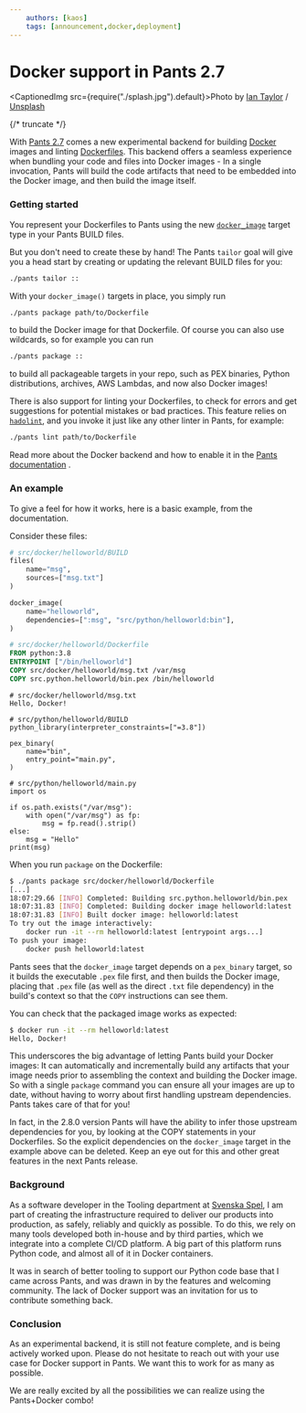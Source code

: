 ```yaml
---
    authors: [kaos]
    tags: [announcement,docker,deployment]
---
```


# Docker support in Pants 2.7

<CaptionedImg src={require("./splash.jpg").default}>Photo by [Ian Taylor](https://unsplash.com/@carrier_lost?utm_source=ghost&utm_medium=referral&utm_campaign=api-credit) / [Unsplash](https://unsplash.com/?utm_source=ghost&utm_medium=referral&utm_campaign=api-credit)</CaptionedImg>

{/* truncate */}

With [Pants 2.7](../2021-09-27-introducing-pants-2-7/index.mdx) comes a new experimental backend for building [Docker](https://www.docker.com/) images and linting [Dockerfiles](https://docs.docker.com/engine/reference/builder/). This backend offers a seamless experience when bundling your code and files into Docker images - In a single invocation, Pants will build the code artifacts that need to be embedded into the Docker image, and then build the image itself.

### Getting started

You represent your Dockerfiles to Pants using the new [`docker_image`](https://www.pantsbuild.org/docs/reference-docker_image) target type in your Pants BUILD files.

But you don't need to create these by hand! The Pants `tailor` goal will give you a head start by creating or updating the relevant BUILD files for you:

```bash
./pants tailor ::
```

With your `docker_image()` targets in place, you simply run

```bash
./pants package path/to/Dockerfile
```

to build the Docker image for that Dockerfile. Of course you can also use wildcards, so for example you can run

```bash
./pants package ::
```

to build all packageable targets in your repo, such as PEX binaries, Python distributions, archives, AWS Lambdas, and now also Docker images!

There is also support for linting your Dockerfiles, to check for errors and get suggestions for potential mistakes or bad practices. This feature relies on [`hadolint`](https://github.com/hadolint/hadolint), and you invoke it just like any other linter in Pants, for example:

```bash
./pants lint path/to/Dockerfile
```

Read more about the Docker backend and how to enable it in the [Pants documentation](https://www.pantsbuild.org/v2.7/docs/docker) .

### An example

To give a feel for how it works, here is a basic example, from the documentation.

Consider these files:

```python
# src/docker/helloworld/BUILD
files(
    name="msg",
    sources=["msg.txt"]
)

docker_image(
    name="helloworld",
    dependencies=[":msg", "src/python/helloworld:bin"],
)
```

```dockerfile
# src/docker/helloworld/Dockerfile
FROM python:3.8
ENTRYPOINT ["/bin/helloworld"]
COPY src/docker/helloworld/msg.txt /var/msg
COPY src.python.helloworld/bin.pex /bin/helloworld
```

```
# src/docker/helloworld/msg.txt
Hello, Docker!
```

```
# src/python/helloworld/BUILD
python_library(interpreter_constraints=["=3.8"])

pex_binary(
    name="bin",
    entry_point="main.py",
)
```

```
# src/python/helloworld/main.py
import os

if os.path.exists("/var/msg"):
    with open("/var/msg") as fp:
        msg = fp.read().strip()
else:
    msg = "Hello"
print(msg)
```

When you run `package` on the Dockerfile:

```bash
$ ./pants package src/docker/helloworld/Dockerfile
[...]
18:07:29.66 [INFO] Completed: Building src.python.helloworld/bin.pex
18:07:31.83 [INFO] Completed: Building docker image helloworld:latest
18:07:31.83 [INFO] Built docker image: helloworld:latest
To try out the image interactively:
    docker run -it --rm helloworld:latest [entrypoint args...]
To push your image:
    docker push helloworld:latest
```

Pants sees that the `docker_image` target depends on a `pex_binary` target, so it builds the executable `.pex` file first, and then builds the Docker image, placing that `.pex` file (as well as the direct `.txt` file dependency) in the build's context so that the `COPY` instructions can see them.

You can check that the packaged image works as expected:

```bash
$ docker run -it --rm helloworld:latest
Hello, Docker!
```

This underscores the big advantage of letting Pants build your Docker images: It can automatically and incrementally build any artifacts that your image needs prior to assembling the context and building the Docker image. So with a single `package` command you can ensure all your images are up to date, without having to worry about first handling upstream dependencies. Pants takes care of that for you!

In fact, in the 2.8.0 version Pants will have the ability to infer those upstream dependencies for you, by looking at the COPY statements in your Dockerfiles. So the explicit dependencies on the `docker_image` target in the example above can be deleted. Keep an eye out for this and other great features in the next Pants release.

### Background

As a software developer in the Tooling department at [Svenska Spel](https://www.svenskaspel.se/), I am part of creating the infrastructure required to deliver our products into production, as safely, reliably and quickly as possible. To do this, we rely on many tools developed both in-house and by third parties, which we integrate into a complete CI/CD platform. A big part of this platform runs Python code, and almost all of it in Docker containers.

It was in search of better tooling to support our Python code base that I came across Pants, and was drawn in by the features and welcoming community. The lack of Docker support was an invitation for us to contribute something back.

### Conclusion

As an experimental backend, it is still not feature complete, and is being actively worked upon. Please do not hesitate to reach out with your use case for Docker support in Pants. We want this to work for as many as possible.

We are really excited by all the possibilities we can realize using the Pants+Docker combo!
